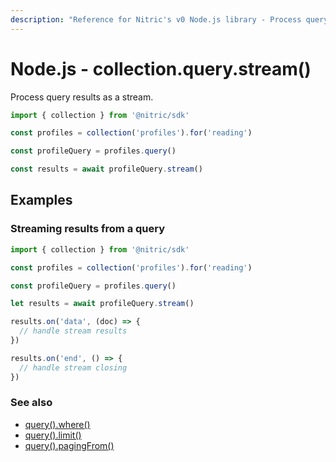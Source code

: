 ```yaml
---
description: "Reference for Nitric's v0 Node.js library - Process query results as a stream"
---
```


# Node.js - collection.query.stream()

Process query results as a stream.

```javascript
import { collection } from '@nitric/sdk'

const profiles = collection('profiles').for('reading')

const profileQuery = profiles.query()

const results = await profileQuery.stream()
```

## Examples

### Streaming results from a query

```javascript
import { collection } from '@nitric/sdk'

const profiles = collection('profiles').for('reading')

const profileQuery = profiles.query()

let results = await profileQuery.stream()

results.on('data', (doc) => {
  // handle stream results
})

results.on('end', () => {
  // handle stream closing
})
```

### See also

- [query().where()](./collection-query-where)
- [query().limit()](./collection-query-limit)
- [query().pagingFrom()](./collection-query-pagingfrom)

